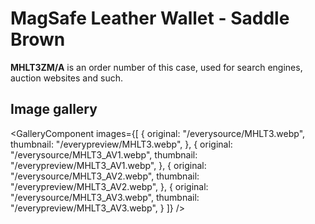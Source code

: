 
# MagSafe Leather Wallet - Saddle Brown

<Callout type='info' emoji='👉🏻'>**MHLT3ZM/A** is an order number of this case, used for search engines, auction websites and such.</Callout>

## Image gallery

<GalleryComponent
    images={[
      {
        original: "/everysource/MHLT3.webp",
        thumbnail: "/everypreview/MHLT3.webp",
      },
      {
        original: "/everysource/MHLT3_AV1.webp",
        thumbnail: "/everypreview/MHLT3_AV1.webp",
      },
      {
        original: "/everysource/MHLT3_AV2.webp",
        thumbnail: "/everypreview/MHLT3_AV2.webp",
      },
      {
        original: "/everysource/MHLT3_AV3.webp",
        thumbnail: "/everypreview/MHLT3_AV3.webp",
      }
    ]}
  />
